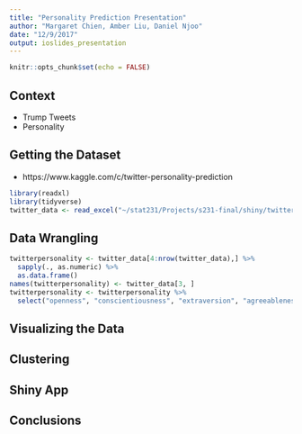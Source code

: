 ```yaml
---
title: "Personality Prediction Presentation"
author: "Margaret Chien, Amber Liu, Daniel Njoo"
date: "12/9/2017"
output: ioslides_presentation
---
```


```r
knitr::opts_chunk$set(echo = FALSE)
```

## Context
- Trump Tweets  
- Personality  

## Getting the Dataset
- https://www.kaggle.com/c/twitter-personality-prediction  
```r
library(readxl)
library(tidyverse)
twitter_data <- read_excel("~/stat231/Projects/s231-final/shiny/twitter_data.xlsx")
```

## Data Wrangling
```r
twitterpersonality <- twitter_data[4:nrow(twitter_data),] %>% 
  sapply(., as.numeric) %>% 
  as.data.frame()
names(twitterpersonality) <- twitter_data[3, ]
twitterpersonality <- twitterpersonality %>%
  select("openness", "conscientiousness", "extraversion", "agreeableness", "Neuroticism", "Machiavellianism", "narcissism", "psychopathy", "followers_count", "statuses_count", "favourites_count", "kloutscore", "PercentOrigTweets", "PercentRT", "PercentReplies")
```

## Visualizing the Data



## Clustering



## Shiny App



## Conclusions
